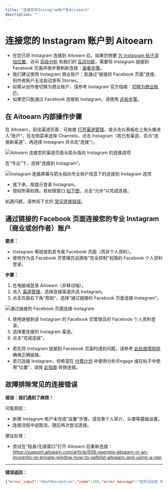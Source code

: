 ```yaml
---
title: "连接您的Instagram账户到Aitoearn"
description: ""
---
```


# 连接您的 Instagram 账户到 Aitoearn

- 在您已将 Instagram 连接到 Aitoearn 后，如果您想要 [为 Instagram 帖子添加位置](https://support.aitoearn.com/article/591-how-locations-work-when-scheduling-instagram-posts-through-aitoearn)、访问 [高级分析](https://analytics.aitoearn.com/) 和我们的 [互动功能](https://engage.aitoearn.com/)，需要将 Instagram 链接到 Facebook 页面并按步骤刷新连接：[查看步骤](https://support.aitoearn.com/article/565-troubleshooting-instagram-connections#how-to-convert-to-get-new-features)。
- 我们建议使用 Instagram 商业账户；若通过“链接的 Facebook 页面”连接，创作者账户无法自动发布 Stories。
- 如需从创作者切换为商业账户，请参考 Instagram 官方指南：[切换为商业账户](https://help.instagram.com/502981923235522)。
- 如果您只能通过 Facebook 连接到 Instagram，请使用 [这些步骤](#connect-via-linked-facebook-page)。

## 在 Aitoearn 内部操作步骤

在 Aitoearn，前往渠道页面：可直接 [打开渠道管理](https://account.aitoearn.com/channels)，或点击仪表板右上角头像进入“账户”，在左侧菜单选择 Channels，点击 Instagram（若已有渠道，先点“连接新渠道”，再选择 Instagram 并点击“连接”）。

![Aitoearn 连接您的渠道页面与箭头指向 Instagram 的连接选项](https://d33v4339jhl8k0.cloudfront.net/docs/assets/64cb6cf86d4a3e191f237e66/images/6526fe28dfdf44337125de35/file-ToJcIMZ2QW.png)

在“专业”下，选择“连接到 Instagram”。

![Instagram 连接屏幕与箭头指向专业账户信息下的连接到 Instagram 选项](https://d33v4339jhl8k0.cloudfront.net/docs/assets/64cb6cf86d4a3e191f237e66/images/6734e04907276709d1e56cfd/file-s3TISVuT9b.jpg)

- 接下来，按提示登录 Instagram。
- 授权所需权限。若权限窗口 [如下图](https://share.aitoearn.com/RBu2dWOQ)，点击“允许”以完成连接。

如遇问题，请参阅下文的 [常见连接错误](#troubleshooting-common-connection-issues)。

<a id="connect-via-linked-facebook-page"></a>
## 通过链接的 Facebook 页面连接您的专业 Instagram（商业或创作者）账户

**要求：**
- Instagram 需链接到其专属 Facebook 页面（而非个人资料）。
- 使用作为该 Facebook 页管理员且拥有“完全控制”权限的 Facebook 个人资料登录。

**步骤：**
1. 在电脑端登录 Aitoearn（非移动端）。
2. 进入 [渠道管理](https://publish.aitoearn.com/settings/channels)，选择连接渠道并选 Instagram。
3. 点击页面右下角“帮助”，选择“通过链接的 Facebook 页面连接 Instagram”。

![通过链接的 Facebook 页面连接 Instagram](https://d33v4339jhl8k0.cloudfront.net/docs/assets/64cb6cf86d4a3e191f237e66/images/681b19e264ecb61eb335f352/file-u56LJLuPi3.jpg)

4. 使用链接到该 Instagram 的 Facebook 页管理员的 Facebook 个人资料登录。
5. 选择要连接的 Instagram 渠道。
6. 点击“完成连接”。

- 若在将 Instagram 链接到 Facebook 页面时遇到问题，请参考 [此处故障排除](https://support.aitoearn.com/article/565-troubleshooting-instagram-connections#troubleshooting) 确保正确链接。
- 若已连接 Instagram，但希望在 [付费计划](https://aitoearn.com/pricing) 中使用分析/Engage 或在帖子中使用“位置”，请按 [此指南](https://support.aitoearn.com/article/565-troubleshooting-instagram-connections#how-to-convert-to-get-new-features) 转换连接。

<a id="troubleshooting-common-connection-issues"></a>
## 故障排除常见的连接错误

**错误：我们遇到了麻烦！**

可能原因：
- 新建 Instagram 账户未完成“设置”步骤。请完善个人简介、头像等基础设置。
- 连接流程中途取消，随后再次尝试连接。

建议处理：
- 尝试在“隐身/无痕窗口”打开 Aitoearn 后重新连接：  
  <https://support.aitoearn.com/article/508-opening-aitoearn-in-an-incognito-or-private-window-how-to-safelist-aitoearn-and-using-a-vpn>

---

**错误返回：**
```json
{"error_input":"OAuthException","code":400,"error_message":"您的活动在 Meta 技术之外目前已关闭。"}
